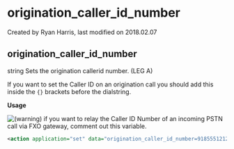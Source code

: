 
# origination_caller_id_number 

 Created by  Ryan Harris, last modified on 2018.02.07

## origination_caller_id_number

string Sets the origination callerid number. (LEG A)

If you want to set the Caller ID on an origination call you should add this inside the `{}` brackets before the dialstring.

**Usage**

![(warning)](/images/icons/emoticons/warning.svg) if you want to relay the Caller ID Number of an incoming PSTN call via FXO gateway, comment out this variable.

```xml
<action application="set" data="origination_caller_id_number=9185551212"/>
```


